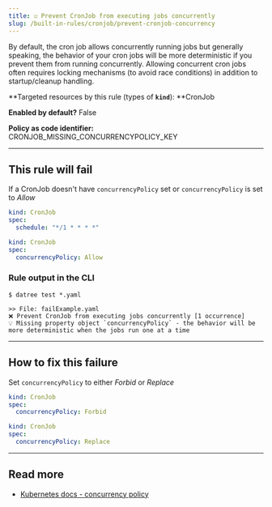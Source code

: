 ```yaml
---
title: ☑️ Prevent CronJob from executing jobs concurrently
slug: /built-in-rules/cronjob/prevent-cronjob-concurrency
---
```


By default, the cron job allows concurrently running jobs but generally speaking, the behavior of your cron jobs will be more deterministic if you prevent them from running concurrently. Allowing concurrent cron jobs often requires locking mechanisms (to avoid race conditions) in addition to startup/cleanup handling.

**Targeted resources by this rule (types of **`kind`**): **CronJob

**Enabled by default?** False

**Policy as code identifier:** CRONJOB_MISSING_CONCURRENCYPOLICY_KEY

---

## This rule will fail

If a CronJob doesn't have `concurrencyPolicy` set or `concurrencyPolicy` is set to _Allow_

```yaml
kind: CronJob
spec:
  schedule: "*/1 * * * *"
```

```yaml
kind: CronJob
spec:
  concurrencyPolicy: Allow
```

### Rule output in the CLI

```none
$ datree test *.yaml

>> File: failExample.yaml
❌ Prevent CronJob from executing jobs concurrently [1 occurrence]
💡 Missing property object `concurrencyPolicy` - the behavior will be more deterministic when the jobs run one at a time
```

---

## How to fix this failure

Set `concurrencyPolicy` to either _Forbid_ or _Replace_

```yaml
kind: CronJob
spec:
  concurrencyPolicy: Forbid
```

```yaml
kind: CronJob
spec:
  concurrencyPolicy: Replace
```

---

## Read more

- [Kubernetes docs - concurrency policy](https://kubernetes.io/docs/tasks/job/automated-tasks-with-cron-jobs/#concurrency-policy)
